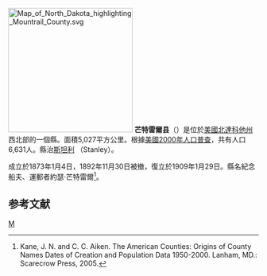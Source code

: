 {{noteTA
|T=zh-hans:芒特雷尔县 (北达科他州);zh-hk:芒特雷爾縣 (北達科他州);zh-tw:芒特雷爾郡 (北達科他州);
|1=zh-hans:县;zh-hk:縣;zh-tw:郡;
}}
[[File:Map_of_North_Dakota_highlighting_Mountrail_County.svg|250px]]
'''芒特雷爾县'''（{{lang-en|Mountrail County}}）是位於[[美國|美國]][[北達科他州|北達科他州]]西北部的一個縣。面積5,027平方公里。根據[[美國2000年人口普查|美國2000年人口普查]]，共有人口6,631人。縣治[[斯坦利_(北達科他州)|斯坦利]] （Stanley）。

成立於1873年1月4日，1892年11月30日被撤，復立於1909年1月29日。縣名紀念船夫、運郵者約瑟·芒特雷爾<ref>Kane, J. N. and C. C. Aiken. The American Counties: Origins of County Names Dates of Creation and Population Data 1950-2000. Lanham, MD.: Scarecrow Press, 2005.</ref>。

== 参考文献 ==
<div class="references-small">
<references />
</div>

[[Category:北達科他州行政區劃|M]]